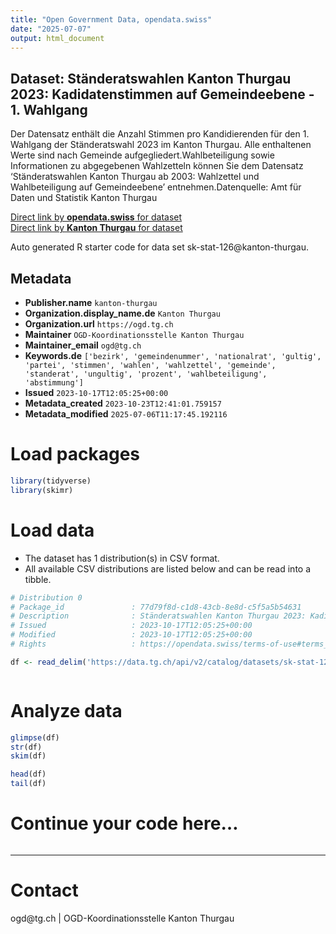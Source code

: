 ```yaml
---
title: "Open Government Data, opendata.swiss"
date: "2025-07-07"
output: html_document
---
```


## Dataset: Ständeratswahlen Kanton Thurgau 2023: Kadidatenstimmen auf Gemeindeebene -  1. Wahlgang

Der Datensatz enthält die Anzahl Stimmen pro Kandidierenden für den 1. Wahlgang der Ständeratswahl 2023 im Kanton Thurgau. Alle enthaltenen Werte sind nach Gemeinde aufgegliedert.Wahlbeteiligung sowie Informationen zu abgegebenen Wahlzetteln können Sie dem Datensatz 'Ständeratswahlen Kanton Thurgau ab 2003: Wahlzettel und Wahlbeteiligung auf Gemeindeebene' entnehmen.Datenquelle: Amt für Daten und Statistik Kanton Thurgau

[Direct link by **opendata.swiss** for dataset](https://opendata.swiss/de/dataset/standeratswahlen-kanton-thurgau-2023-kadidatenstimmen-auf-gemeindeebene-1-wahlgang)<br>
[Direct link by **Kanton Thurgau** for dataset](https://data.tg.ch/explore/dataset/sk-stat-126/)

Auto generated R starter code for data set sk-stat-126@kanton-thurgau.

## Metadata

- **Publisher.name** `kanton-thurgau`
- **Organization.display_name.de** `Kanton Thurgau`
- **Organization.url** `https://ogd.tg.ch`
- **Maintainer** `OGD-Koordinationsstelle Kanton Thurgau`
- **Maintainer_email** `ogd@tg.ch`
- **Keywords.de** `['bezirk', 'gemeindenummer', 'nationalrat', 'gultig', 'partei', 'stimmen', 'wahlen', 'wahlzettel', 'gemeinde', 'standerat', 'ungultig', 'prozent', 'wahlbeteiligung', 'abstimmung']`
- **Issued** `2023-10-17T12:05:25+00:00`
- **Metadata_created** `2023-10-23T12:41:01.759157`
- **Metadata_modified** `2025-07-06T11:17:45.192116`


# Load packages

```r

library(tidyverse)
library(skimr)

```

# Load data

-   The dataset has 1 distribution(s) in CSV format.
-   All available CSV distributions are listed below and can be read into a tibble.

```r

# Distribution 0
# Package_id               : 77d79f8d-c1d8-43cb-8e8d-c5f5a5b54631
# Description              : Ständeratswahlen Kanton Thurgau 2023: Kadidatenstimmen auf Gemeindeebene -  1. Wahlgang (csv)
# Issued                   : 2023-10-17T12:05:25+00:00
# Modified                 : 2023-10-17T12:05:25+00:00
# Rights                   : https://opendata.swiss/terms-of-use#terms_by

df <- read_delim('https://data.tg.ch/api/v2/catalog/datasets/sk-stat-126/exports/csv?use_labels=true')



```

# Analyze data

```r

glimpse(df)
str(df)
skim(df)

head(df)
tail(df)

```

# Continue your code here...

```r

```

------------------------------------------------------------------------

# Contact

ogd@tg.ch | OGD-Koordinationsstelle Kanton Thurgau
